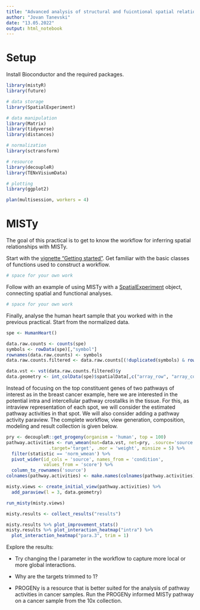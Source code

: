 ```yaml
---
title: "Advanced analysis of structural and fuicntional spatial relationships"
author: "Jovan Tanevski"
date: "13.05.2022"
output: html_notebook
---
```


# Setup

Install Bioconductor and the required packages.

```r
library(mistyR)
library(future)

# data storage
library(SpatialExperiment)

# data manipulation
library(Matrix)
library(tidyverse)
library(distances)

# normalization
library(sctransform)

# resource
library(decoupleR)
library(TENxVisiumData)

# plotting
library(ggplot2)

plan(multisession, workers = 4)
```

# MISTy

The goal of this practical is to get to know the workflow for inferring spatial relationships with MISTy.

Start with the [vignette "Getting started"](https://saezlab.github.io/mistyR/articles/mistyR.html). Get familiar with the basic classes of functions used to construct a workflow.

```r
# space for your own work
```

Follow with an example of using MISTy with a [SpatialExperiment](https://saezlab.github.io/mistyR/articles/mistySpatialExperiment.html) object, connecting spatial and functional analyses.

```r
# space for your own work
```

Finally, analyse the human heart sample that you worked with in the previous practical. Start from the normalized data.

```r
spe <- HumanHeart()

data.raw.counts <- counts(spe)
symbols <- rowData(spe)[,"symbol"]
rownames(data.raw.counts) <- symbols
data.raw.counts.filtered <- data.raw.counts[(!duplicated(symbols) & rowSums(data.raw.counts) != 0), ]

data.vst <- vst(data.raw.counts.filtered)$y
data.geometry <- int_colData(spe)$spatialData[,c("array_row", "array_col")]

```

Instead of focusing on the top constituent genes of two pathways of interest as in the breast cancer example, here we are interested in the potential intra and intercellular pathway crostallks in the tissue. For this, as intraview representation of each spot, we will consider the estimated pathway activities in that spot. We will also consider adding a pathway activity paraview. The complete workflow, view generation, composition, modeling and result collection is given below.

```r
pry <- decoupleR::get_progeny(organism = 'human', top = 100)
pathway.activities <- run_wmean(mat=data.vst, net=pry, .source='source',
                .target='target', .mor = 'weight', minsize = 5) %>%
  filter(statistic == 'norm_wmean') %>%
  pivot_wider(id_cols = 'source', names_from = 'condition',
              values_from = 'score') %>%
  column_to_rownames('source')
colnames(pathway.activities) <- make.names(colnames(pathway.activities))

misty.views <- create_initial_view(pathway.activities) %>% 
  add_paraview(l = 3, data.geometry)

run_misty(misty.views)

misty.results <- collect_results("results")

misty.results %>% plot_improvement_stats()
misty.results %>% plot_interaction_heatmap("intra") %>% 
  plot_interaction_heatmap("para.3", trim = 1)
```

Explore the results:

-   Try changing the l parameter in the workflow to capture more local or more global interactions.

-   Why are the targets trimmed to 1?

-   PROGENy is a resource that is better suited for the analysis of pathway activities in cancer samples. Run the PROGENy informed MISTy pathway on a cancer sample from the 10x collection.
